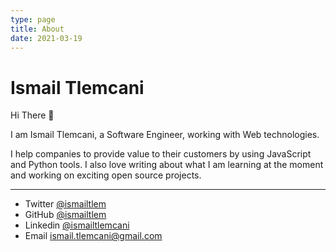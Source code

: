 ```yaml
---
type: page
title: About
date: 2021-03-19
---
```


# Ismail Tlemcani

Hi There 👋

I am Ismail Tlemcani, a Software Engineer, working with Web technologies.

I help companies to provide value to their customers by using JavaScript and Python tools. I also love writing about what I am learning at the moment and working on exciting open source projects.

---

- Twitter [@ismailtlem](https://twitter.com/ismailtlem)
- GitHub [@ismailtlem](https://github.com/ismailtlem)
- Linkedin [@ismailtlemcani](https://www.linkedin.com/in/ismailtlemcani/)
- Email ismail.tlemcani@gmail.com
